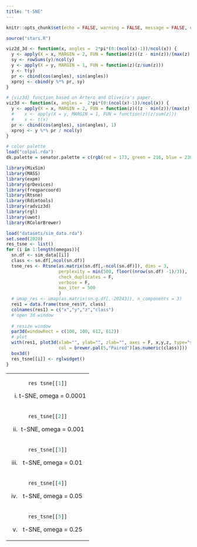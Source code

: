 ```yaml
---
title: "t-SNE"
---
```


<style type="text/css">
.main-container {
  max-width: 1500px;
  margin-left: auto;
  margin-right: auto;
}
</style>


```r
knitr::opts_chunk$set(echo = FALSE, warning = FALSE, message = FALSE, error = FALSE, cache = T)
```

```r
source("stars.R")

viz2d_3d <- function(x, angles =  2*pi*(0:(ncol(x)-1))/ncol(x)) {
  y <- apply(X = x, MARGIN = 2, FUN = function(z)((z - min(z))/(max(z) - min(z))))
  sy <- rowSums(y)/ncol(y)
  y <- apply(X = y, MARGIN = 1, FUN = function(z)(z/sum(z)))
  y <- t(y)
  pr <- cbind(cos(angles), sin(angles))
  xproj <- cbind(y %*% pr, sy)
}

# {viz3d} function based on Artero and Oliveira's paper.
viz3d <- function(x, angles =  2*pi*(0:(ncol(x)-1))/ncol(x)) {
  y <- apply(X = x, MARGIN = 2, FUN = function(z)((z - min(z))/(max(z) - min(z))))
  #    x <- apply(X = y, MARGIN = 1, FUN = function(z)(z/sum(z)))
  #    x <- t(x)
  pr <- cbind(cos(angles), sin(angles), 1)
  xproj <- y %*% pr / ncol(y)
}

# color palette
load("colpal.rda")
dk.palette = senator.palette = c(rgb(red = 173, green = 216, blue = 230, max = 255), rgb(max = 255, red = 139, green = 0, blue = 0))

library(MixSim)
library(MASS)
library(expm)
library(grDevices)
library(freqparcoord)
library(Rtsne)
library(Rdimtools)
library(radviz3d)
library(rgl)
library(uwot)
library(RColorBrewer)

```

```r
load("datasets/sim_data.rda")
set.seed(2020)
res_tsne <- list()
for (i in 1:length(omegas)){
  sn.df <- sim_data[[i]]
  class <- sn.df[,ncol(sn.df)]
  tsne_res <- Rtsne(as.matrix(sn.df[,-ncol(sn.df)]), dims = 3,
                    perplexity = min(500, floor((nrow(sn.df) -1)/3)),
                    check_duplicates = F,
                    verbose = F,
                    max_iter = 500
                    )
  # umap_res <- umap(as.matrix(sn.g.df[,-20243]), n_components = 3)
  res1 = data.frame(tsne_res$Y, class)
  colnames(res1) = c("x","y","z","class")
  # open 3d window
  
  # resize window
  par3d(windowRect = c(100, 100, 612, 612))
  # plot
  with(res1, plot3d(xlab="", ylab="", zlab="", axes = F, x,y,z, type="s",size = 0.75, 
                    col = brewer.pal(5,"Paired")[as.numeric(class)]))
  box3d()
  res_tsne[[i]] <- rglwidget()
}
```


<table width="500" border="0" cellpadding="0">

<tr>

<td align="center" valign="center">
```r
res_tsne[[1]]
```
(i) t-SNE, omega = 0.0001
<br />
</td>


</tr>

<tr>

<td align="center" valign="center">
```r
res_tsne[[2]]
```
(ii) t-SNE, omega = 0.001
<br />
</td>


</tr>

<tr>

<td align="center" valign="center">
```r
res_tsne[[3]]
```
(iii) t-SNE, omega = 0.01
<br />
</td>


</tr>

<tr>

<td align="center" valign="center">
```r
res_tsne[[4]]
```
(iv) t-SNE, omega = 0.05
<br />
</td>


</tr>

<tr>

<td align="center" valign="center">
```r
res_tsne[[5]]
```
(v) t-SNE, omega = 0.25
<br />
</td>
</tr>
</table>
